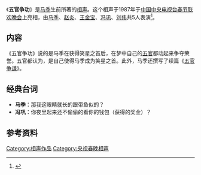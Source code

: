 《'''五官争功'''》是[[马季|马季]]生前所著的[[相声|相声]]。这个相声于1987年于[[中国中央电视台春节联欢晚会|中国中央电视台春节联欢晚会]]上亮相，由[[马季|马季]]、[[赵炎|赵炎]]、[[王金宝|王金宝]]、[[冯巩|冯巩]]、[[刘伟|刘伟]]共5人表演<ref>{{cite web|url=http://ent.qq.com/a/20061220/000132.htm|title=著名相声表演艺术家马季代表作品:《五官争功》|publisher=[[腾讯网|腾讯网]]|date=2006年12月20日|accessdate=2017年6月8日|archive-date=2011年9月17日|archive-url=https://web.archive.org/web/20110917222527/http://ent.qq.com/a/20061220/000132.htm|dead-url=no}}</ref>。

== 内容 ==
《五官争功》说的是马季在获得笑星之首后，在梦中自己的[[五官|五官]]都动起来争夺荣誉。五官都认为，是自己使得马季成为笑星之首。此外，马季还撰写了续篇《[[五官争谦|五官争谦]]》。

== 经典台词 ==
*'''马季'''：那我这眼睛就长的跟带鱼似的？
*'''冯巩'''：你夜里起来还不偷偷的看你的钱包（获得的奖金）？

== 参考资料 == 
{{Reflist}}

[[Category:相声作品|Category:相声作品]]
[[Category:央视春晚相声|Category:央视春晚相声]]